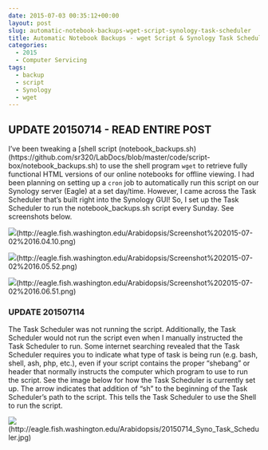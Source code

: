 ```yaml
---
date: 2015-07-03 00:35:12+00:00
layout: post
slug: automatic-notebook-backups-wget-script-synology-task-scheduler
title: Automatic Notebook Backups - wget Script & Synology Task Scheduler
categories:
  - 2015
  - Computer Servicing
tags:
  - backup
  - script
  - Synology
  - wget
---
```


## UPDATE 20150714 - READ ENTIRE POST



I've been tweaking a [shell script (notebook_backups.sh)(https://github.com/sr320/LabDocs/blob/master/code/script-box/notebook_backups.sh) to use the shell program `wget` to retrieve fully functional HTML versions of our online notebooks for offline viewing. I had been planning on setting up a `cron` job to automatically run this script on our Synology server (Eagle) at a set day/time. However, I came across the Task Scheduler that's built right into the Synology GUI! So, I set up the Task Scheduler to run the notebook_backups.sh script every Sunday. See screenshots below.

![](https://eagle.fish.washington.edu/Arabidopsis/Screenshot%202015-07-02%2016.04.10.png)(http://eagle.fish.washington.edu/Arabidopsis/Screenshot%202015-07-02%2016.04.10.png)



![](https://eagle.fish.washington.edu/Arabidopsis/Screenshot%202015-07-02%2016.05.52.png)(http://eagle.fish.washington.edu/Arabidopsis/Screenshot%202015-07-02%2016.05.52.png)



![](https://eagle.fish.washington.edu/Arabidopsis/Screenshot%202015-07-02%2016.06.51.png)(http://eagle.fish.washington.edu/Arabidopsis/Screenshot%202015-07-02%2016.06.51.png)





### UPDATE 201507114



The Task Scheduler was not running the script. Additionally, the Task Scheduler would not run the script even when I manually instructed the Task Scheduler to run. Some internet searching revealed that the Task Scheduler requires you to indicate what type of task is being run (e.g. bash, shell, ash, php, etc.), even if your script contains the proper "shebang" or header that normally instructs the computer which program to use to run the script. See the image below for how the Task Scheduler is currently set up. The arrow indicates that addition of "sh" to the beginning of the Task Scheduler's path to the script. This tells the Task Scheduler to use the Shell to run the script.



![](https://eagle.fish.washington.edu/Arabidopsis/20150714_Syno_Task_Scheduler.jpg)(http://eagle.fish.washington.edu/Arabidopsis/20150714_Syno_Task_Scheduler.jpg)
